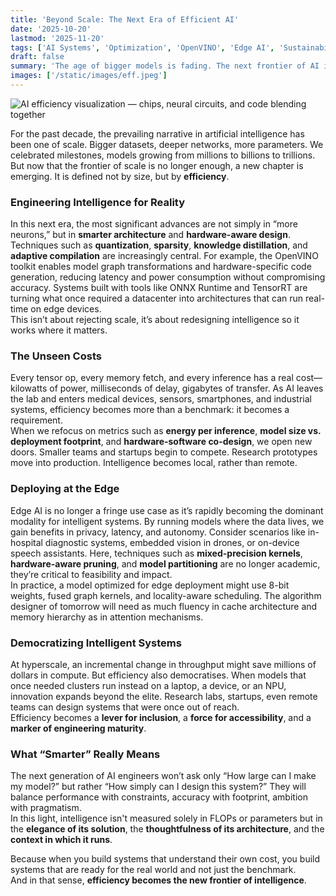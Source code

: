 ```yaml
---
title: 'Beyond Scale: The Next Era of Efficient AI'
date: '2025-10-20'
lastmod: '2025-11-20'
tags: ['AI Systems', 'Optimization', 'OpenVINO', 'Edge AI', 'Sustainability']
draft: false
summary: 'The age of bigger models is fading. The next frontier of AI innovation lies in efficiency — optimizing intelligence to be faster, smaller, and more aligned with the physical world.'
images: ['/static/images/eff.jpeg']
---
```


![AI efficiency visualization — chips, neural circuits, and code blending together](/static/images/eff.jpeg)

For the past decade, the prevailing narrative in artificial intelligence has been one of scale. Bigger datasets, deeper networks, more parameters. We celebrated milestones, models growing from millions to billions to trillions. But now that the frontier of scale is no longer enough, a new chapter is emerging. It is defined not by size, but by **efficiency**.

### Engineering Intelligence for Reality

In this next era, the most significant advances are not simply in “more neurons,” but in **smarter architecture** and **hardware-aware design**. Techniques such as **quantization**, **sparsity**, **knowledge distillation**, and **adaptive compilation** are increasingly central. For example, the OpenVINO toolkit enables model graph transformations and hardware-specific code generation, reducing latency and power consumption without compromising accuracy. Systems built with tools like ONNX Runtime and TensorRT are turning what once required a datacenter into architectures that can run real-time on edge devices.  
This isn’t about rejecting scale, it’s about redesigning intelligence so it works where it matters.

### The Unseen Costs

Every tensor op, every memory fetch, and every inference has a real cost—kilowatts of power, milliseconds of delay, gigabytes of transfer. As AI leaves the lab and enters medical devices, sensors, smartphones, and industrial systems, efficiency becomes more than a benchmark: it becomes a requirement.  
When we refocus on metrics such as **energy per inference**, **model size vs. deployment footprint**, and **hardware-software co-design**, we open new doors. Smaller teams and startups begin to compete. Research prototypes move into production. Intelligence becomes local, rather than remote.

### Deploying at the Edge

Edge AI is no longer a fringe use case as it’s rapidly becoming the dominant modality for intelligent systems. By running models where the data lives, we gain benefits in privacy, latency, and autonomy. Consider scenarios like in-hospital diagnostic systems, embedded vision in drones, or on-device speech assistants. Here, techniques such as **mixed-precision kernels**, **hardware-aware pruning**, and **model partitioning** are no longer academic, they’re critical to feasibility and impact.  
In practice, a model optimized for edge deployment might use 8-bit weights, fused graph kernels, and locality-aware scheduling. The algorithm designer of tomorrow will need as much fluency in cache architecture and memory hierarchy as in attention mechanisms.

### Democratizing Intelligent Systems

At hyperscale, an incremental change in throughput might save millions of dollars in compute. But efficiency also democratises. When models that once needed clusters run instead on a laptop, a device, or an NPU, innovation expands beyond the elite. Research labs, startups, even remote teams can design systems that were once out of reach.  
Efficiency becomes a **lever for inclusion**, a **force for accessibility**, and a **marker of engineering maturity**.

### What “Smarter” Really Means

The next generation of AI engineers won’t ask only “How large can I make my model?” but rather “How simply can I design this system?” They will balance performance with constraints, accuracy with footprint, ambition with pragmatism.  
In this light, intelligence isn't measured solely in FLOPs or parameters but in the **elegance of its solution**, the **thoughtfulness of its architecture**, and the **context in which it runs**.

Because when you build systems that understand their own cost, you build systems that are ready for the real world and not just the benchmark.  
And in that sense, **efficiency becomes the new frontier of intelligence**.
